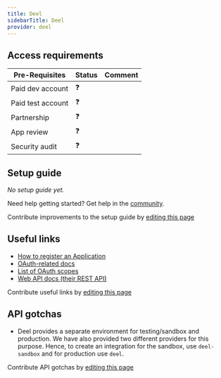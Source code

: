 ```yaml
---
title: Deel
sidebarTitle: Deel
provider: deel
---
```




<Overview />
<PreBuiltTooling />
<PreBuiltUseCases />

## Access requirements
| Pre-Requisites | Status | Comment|
| - | - | - |
| Paid dev account | ❓ |  |
| Paid test account | ❓ |  |
| Partnership | ❓ | |
| App review | ❓ |  |
| Security audit | ❓ | |


## Setup guide

_No setup guide yet._

<Tip>Need help getting started? Get help in the [community](https://nango.dev/slack).</Tip>

<Note>Contribute improvements to the setup guide by [editing this page](https://github.com/nangohq/nango/tree/master/docs-v2/integrations/all/deel.mdx)</Note>


## Useful links

-   [How to register an Application](https://developer.deel.com/docs/oauth2-apps#create-an-app)
-   [OAuth-related docs](https://developer.deel.com/docs/oauth2)
-   [List of OAuth scopes](https://developer.deel.com/docs/scopes-1)
-   [Web API docs (their REST API)](https://developer.deel.com/docs)

<Note>Contribute useful links by [editing this page](https://github.com/nangohq/nango/tree/master/docs-v2/integrations/all/deel.mdx)</Note>

## API gotchas

-   Deel provides a separate environment for testing/sandbox and production. We have also provided two different providers for this purpose. Hence, to create an integration for the sandbox, use `deel-sandbox` and for production use `deel`.

<Note>Contribute API gotchas by [editing this page](https://github.com/nangohq/nango/tree/master/docs-v2/integrations/all/deel.mdx)</Note>
